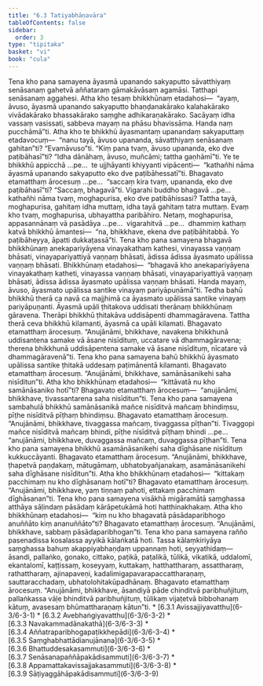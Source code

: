 ```yaml
---
title: "6.3 Tatiyabhāṇavāra"
tableOfContents: false
sidebar:
  order: 3
type: "tipitaka"
basket: "vi"
book: "cula"
---
```



<DynamicBreadcrumb />

<Division number="319" book="cula" e="ch" v="4" p="318">

<Paragraph number="1376" book="cula">
Tena kho pana samayena āyasmā upanando sakyaputto sāvatthiyaṃ senāsanaṃ gahetvā aññataraṃ gāmakāvāsaṃ agamāsi. Tatthapi senāsanaṃ aggahesi. Atha kho tesaṃ bhikkhūnaṃ etadahosi—  “ayaṃ, āvuso, āyasmā upanando sakyaputto bhaṇḍanakārako kalahakārako vivādakārako bhassakārako saṃghe adhikaraṇakārako. Sacāyaṃ idha vassaṃ vasissati, sabbeva mayaṃ na phāsu bhavissāma. Handa naṃ pucchāmā”ti. Atha kho te bhikkhū āyasmantaṃ upanandaṃ sakyaputtaṃ etadavocuṃ—  “nanu tayā, āvuso upananda, sāvatthiyaṃ senāsanaṃ gahitan”ti? “Evamāvuso”ti. “Kiṃ pana tvaṃ, āvuso upananda, eko dve paṭibāhasī”ti? “Idha dānāhaṃ, āvuso, muñcāmi; tattha gaṇhāmī”ti.


</Paragraph>

<Paragraph number="1377" book="cula">
Ye te bhikkhū appicchā …pe…  te ujjhāyanti khiyyanti vipācenti—  “kathañhi nāma āyasmā upanando sakyaputto eko dve paṭibāhessatī”ti. Bhagavato etamatthaṃ ārocesuṃ …pe…  “saccaṃ kira tvaṃ, upananda, eko dve paṭibāhasī”ti? “Saccaṃ, bhagavā”ti. Vigarahi buddho bhagavā …pe…  kathañhi nāma tvaṃ, moghapurisa, eko dve paṭibāhissasi? Tattha tayā, moghapurisa, gahitaṃ idha muttaṃ, idha tayā gahitaṃ tatra muttaṃ. Evaṃ kho tvaṃ, moghapurisa, ubhayattha paribāhiro. Netaṃ, moghapurisa, appasannānaṃ vā pasādāya …pe…  vigarahitvā …pe…  dhammiṃ kathaṃ katvā bhikkhū āmantesi—  “na, bhikkhave, ekena dve paṭibāhitabbā. Yo paṭibāheyya, āpatti dukkaṭassā”ti.


</Paragraph>

</Division>
<Division number="320" book="cula" e="ch" v="4" p="319">

<Paragraph number="1378" book="cula">
Tena kho pana samayena bhagavā bhikkhūnaṃ anekapariyāyena vinayakathaṃ kathesi, vinayassa vaṇṇaṃ bhāsati, vinayapariyattiyā vaṇṇaṃ bhāsati, ādissa ādissa āyasmato upālissa vaṇṇaṃ bhāsati. Bhikkhūnaṃ etadahosi—  “bhagavā kho anekapariyāyena vinayakathaṃ katheti, vinayassa vaṇṇaṃ bhāsati, vinayapariyattiyā vaṇṇaṃ bhāsati, ādissa ādissa āyasmato upālissa vaṇṇaṃ bhāsati. Handa mayaṃ, āvuso, āyasmato upālissa santike vinayaṃ pariyāpuṇāmā”ti. Tedha bahū bhikkhū therā ca navā ca majjhimā ca āyasmato upālissa santike vinayaṃ pariyāpuṇanti. Āyasmā upāli ṭhitakova uddisati therānaṃ bhikkhūnaṃ gāravena. Therāpi bhikkhū ṭhitakāva uddisāpenti dhammagāravena. Tattha therā ceva bhikkhū kilamanti, āyasmā ca upāli kilamati. Bhagavato etamatthaṃ ārocesuṃ. “Anujānāmi, bhikkhave, navakena bhikkhunā uddisantena samake vā āsane nisīdituṃ, uccatare vā dhammagāravena; therena bhikkhunā uddisāpentena samake vā āsane nisīdituṃ, nīcatare vā dhammagāravenā”ti.


</Paragraph>

<Paragraph number="1379" book="cula">
Tena kho pana samayena bahū bhikkhū āyasmato upālissa santike ṭhitakā uddesaṃ paṭimānentā kilamanti. Bhagavato etamatthaṃ ārocesuṃ. “Anujānāmi, bhikkhave, samānāsanikehi saha nisīditun”ti. Atha kho bhikkhūnaṃ etadahosi—  “kittāvatā nu kho samānāsaniko hotī”ti? Bhagavato etamatthaṃ ārocesuṃ—  “anujānāmi, bhikkhave, tivassantarena saha nisīditun”ti.


</Paragraph>

<Paragraph number="1380" book="cula">
Tena kho pana samayena sambahulā bhikkhū samānāsanikā mañce nisīditvā mañcaṃ bhindiṃsu, pīṭhe nisīditvā pīṭhaṃ bhindiṃsu. Bhagavato etamatthaṃ ārocesuṃ. “Anujānāmi, bhikkhave, tivaggassa mañcaṃ, tivaggassa pīṭhan”ti. Tivaggopi mañce nisīditvā mañcaṃ bhindi, pīṭhe nisīditvā pīṭhaṃ bhindi …pe…  “anujānāmi, bhikkhave, duvaggassa mañcaṃ, duvaggassa pīṭhan”ti.


</Paragraph>

<Paragraph number="1381" book="cula">
Tena kho pana samayena bhikkhū asamānāsanikehi saha dīghāsane nisīdituṃ kukkuccāyanti. Bhagavato etamatthaṃ ārocesuṃ. “Anujānāmi, bhikkhave, ṭhapetvā paṇḍakaṃ, mātugāmaṃ, ubhatobyañjanakaṃ, asamānāsanikehi saha dīghāsane nisīditun”ti. Atha kho bhikkhūnaṃ etadahosi—  “kittakaṃ pacchimaṃ nu kho dīghāsanaṃ hotī”ti? Bhagavato etamatthaṃ ārocesuṃ. “Anujānāmi, bhikkhave, yaṃ tiṇṇaṃ pahoti, ettakaṃ pacchimaṃ dīghāsanan”ti.


</Paragraph>

<Paragraph number="1382" book="cula">
Tena kho pana samayena visākhā migāramātā saṃghassa atthāya sāḷindaṃ pāsādaṃ kārāpetukāmā hoti hatthinakhakaṃ. Atha kho bhikkhūnaṃ etadahosi—  “kiṃ nu kho bhagavatā pāsādaparibhogo anuññāto kiṃ ananuññāto”ti? Bhagavato etamatthaṃ ārocesuṃ. “Anujānāmi, bhikkhave, sabbaṃ pāsādaparibhogan”ti.


</Paragraph>

<Paragraph number="1383" book="cula">
Tena kho pana samayena rañño pasenadissa kosalassa ayyikā kālaṅkatā hoti. Tassa kālaṃkiriyāya saṃghassa bahuṃ akappiyabhaṇḍaṃ uppannaṃ hoti, seyyathidaṃ—  āsandi, pallaṅko, gonako, cittako, paṭikā, paṭalikā, tūlikā, vikatikā, uddalomī, ekantalomī, kaṭṭissaṃ, koseyyaṃ, kuttakaṃ, hatthattharaṃ, assattharaṃ, rathattharaṃ, ajinapaveṇi, kadalimigapavarapaccattharaṇaṃ, sauttaracchadaṃ, ubhatolohitakūpadhānaṃ. Bhagavato etamatthaṃ ārocesuṃ. “Anujānāmi, bhikkhave, āsandiyā pāde chinditvā paribhuñjituṃ, pallaṅkassa vāḷe bhinditvā paribhuñjituṃ, tūlikaṃ vijaṭetvā bibbohanaṃ kātuṃ, avasesaṃ bhūmattharaṇaṃ kātun”ti.

</Paragraph>
</Division>

<TableOfContents book="cula" section="6.3">
* [6.3.1 Avissajjiyavatthu](6-3/6-3-1)
* [6.3.2 Avebhaṅgiyavatthu](6-3/6-3-2)
* [6.3.3 Navakammadānakathā](6-3/6-3-3)
* [6.3.4 Aññatraparibhogapaṭikkhepādi](6-3/6-3-4)
* [6.3.5 Saṃghabhattādianujānana](6-3/6-3-5)
* [6.3.6 Bhattuddesakasammuti](6-3/6-3-6)
* [6.3.7 Senāsanapaññāpakādisammuti](6-3/6-3-7)
* [6.3.8 Appamattakavissajjakasammuti](6-3/6-3-8)
* [6.3.9 Sāṭiyaggāhāpakādisammuti](6-3/6-3-9)
</TableOfContents>